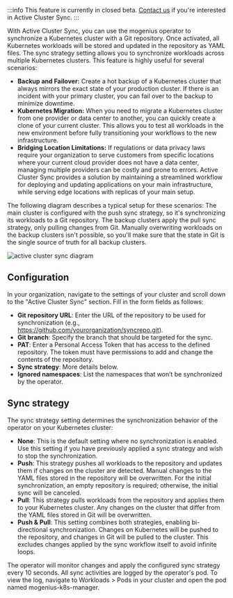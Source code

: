 ﻿---
sidebar_position: 8
description: Use Active Cluster Sync to synchronize Kubernetes workloads with Git.
---

:::info
This feature is currently in closed beta. [Contact us](mailto:support@mogenius.com) if you're interested in Active Cluster Sync.
:::

With Active Cluster Sync, you can use the mogenius operator to synchronize a Kubernetes cluster with a Git repository. Once activated, all Kubernetes workloads will be stored and updated in the repository as YAML files. The sync strategy setting allows you to synchronize workloads across multiple Kubernetes clusters. This feature is highly useful for several scenarios:

- **Backup and Failover:** Create a hot backup of a Kubernetes cluster that always mirrors the exact state of your production cluster. If there is an incident with your primary cluster, you can fail over to the backup to minimize downtime.
- **Kubernetes Migration:** When you need to migrate a Kubernetes cluster from one provider or data center to another, you can quickly create a clone of your current cluster. This allows you to test all workloads in the new environment before fully transitioning your workflows to the new infrastructure.
- **Bridging Location Limitations:** If regulations or data privacy laws require your organization to serve customers from specific locations where your current cloud provider does not have a data center, managing multiple providers can be costly and prone to errors. Active Cluster Sync provides a solution by maintaining a streamlined workflow for deploying and updating applications on your main infrastructure, while serving edge locations with replicas of your main setup.

The following diagram describes a typical setup for these scenarios: The main cluster is configured with the push sync strategy, so it's synchronizing its workloads to a Git repository. The backup clusters apply the pull sync strategy, only pulling changes from Git. Manually overwriting workloads on the backup clusters isn't possible, so you'll make sure that the state in Git is the single source of truth for all backup clusters.

![active cluster sync diagram](/img/active-cluster-sync-diagram.png)

## Configuration

In your organization, navigate to the settings of your cluster and scroll down to the "Active Cluster Sync" section. Fill in the form fields as follows:

- **Git repository URL**: Enter the URL of the repository to be used for synchronization (e.g., https://github.com/yourorganization/syncrepo.git).
- **Git branch**: Specify the branch that should be targeted for the sync.
- **PAT**: Enter a Personal Access Token that has access to the defined repository. The token must have permissions to add and change the contents of the repository.
- **Sync strategy**: More details below.
- **Ignored namespaces**: List the namespaces that won’t be synchronized by the operator.

## Sync strategy

The sync strategy setting determines the synchronization behavior of the operator on your Kubernetes cluster:

- **None**: This is the default setting where no synchronization is enabled. Use this setting if you have previously applied a sync strategy and wish to stop the synchronization.
- **Push**: This strategy pushes all workloads to the repository and updates them if changes on the cluster are detected. Manual changes to the YAML files stored in the repository will be overwritten. For the initial synchronization, an empty repository is required; otherwise, the initial sync will be canceled.
- **Pull**: This strategy pulls workloads from the repository and applies them to your Kubernetes cluster. Any changes on the cluster that differ from the YAML files stored in Git will be overwritten.
- **Push & Pull**: This setting combines both strategies, enabling bi-directional synchronization. Changes on Kubernetes will be pushed to the repository, and changes in Git will be pulled to the cluster. This excludes changes applied by the sync workflow itself to avoid infinite loops.

The operator will monitor changes and apply the configured sync strategy every 10 seconds. All sync activities are logged by the operator's pod. To view the log, navigate to Workloads > Pods in your cluster and open the pod named mogenius-k8s-manager.